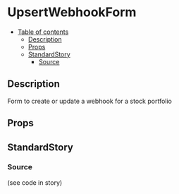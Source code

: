 
<Meta title="forms/upsert-webhook-form" component={UpsertWebhookForm} />

# UpsertWebhookForm

- [Table of contents](#upsertwebhookform)
  * [Description](#description)
  * [Props](#props)
  * [StandardStory](#standardstory)
    + [Source](#source)

## Description
Form to create or update a webhook for a stock portfolio

## Props
<Props of={UpsertWebhookForm} />

## StandardStory

<Preview>
	<Story name="standard">
    <Paper style={{ width: 500 }}>
		  <UpsertWebhookForm stockPortfolioId={stockPortfolioId} />
    </Paper>
	</Story>
</Preview>

### Source
(see code in story)

